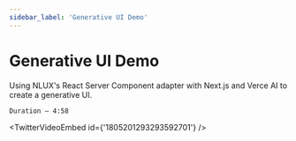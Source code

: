 ```yaml
---
sidebar_label: 'Generative UI Demo'
---
```



# Generative UI Demo

Using NLUX's React Server Component adapter with Next.js and Verce AI to create a generative UI.

`Duration — 4:58`

<TwitterVideoEmbed id={'1805201293293592701'} />
